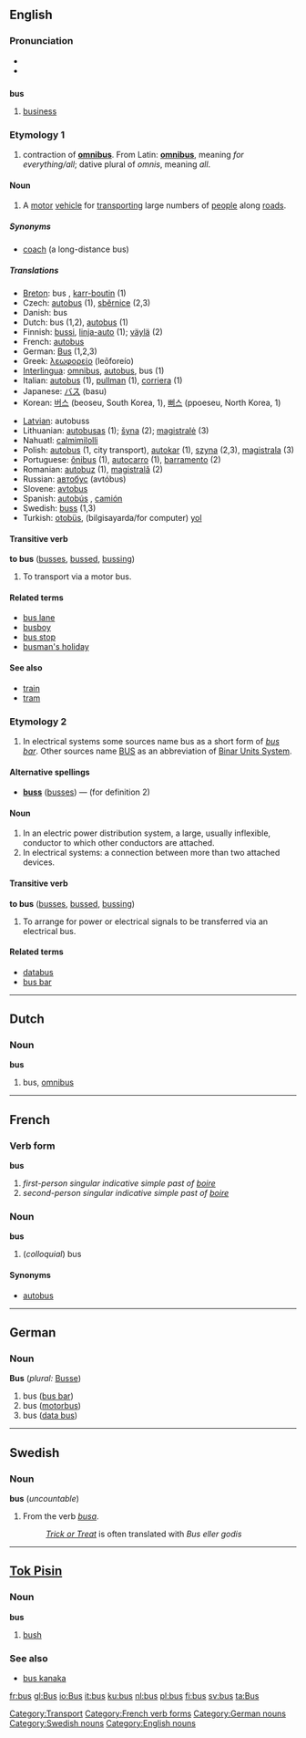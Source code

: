==English==

===Pronunciation===
*{{IPA|/ˈbɐs/}}
*{{SAMPA|/bVs/}}

==={{abbreviation}}===
'''bus'''
# [[business]]

===Etymology 1===
# contraction of '''[[omnibus]]'''. From Latin: '''[[omnibus]]''', meaning ''for everything/all''; dative plural of ''omnis'', meaning ''all''.

====Noun====
{{en-noun-reg-es}}
# A [[motor]] [[vehicle]] for [[transport]]ing large numbers of [[people]] along [[road]]s.
[[Category:Transport]]

=====Synonyms=====
* {{UK}} [[coach]] (a long-distance bus)

=====Translations=====
{{top}}
*[[Breton]]: bus {{m}}, [[karr-boutin]] {{m}} (1)
*Czech: [[autobus]]  {{m}}(1),  [[sběrnice]]   {{f}} (2,3)
*Danish: bus
*Dutch: bus {{m}} (1,2), [[autobus]] {{m}} (1)
*Finnish: [[bussi]], [[linja-auto]] (1); [[väylä]] (2)
*French: [[autobus]]
*German: [[Bus]] {{m}} (1,2,3)
*Greek: [[λεωφορείο]] (leōforeío) {{n}}
*[[Interlingua]]: [[omnibus]], [[autobus]], bus (1)
*Italian: [[autobus]] {{m}} (1), [[pullman]] {{m}} (1), [[corriera]] {{f}} (1)
*Japanese: [[バス]] (basu)
*Korean: [[버스]] (beoseu, South Korea, 1), [[뻐스]] (ppoeseu, North Korea, 1)
{{mid}}
*[[Latvian]]: autobuss
*Lithuanian: [[autobusas]] {{m}} (1); [[šyna]] {{f}} (2); [[magistralė]] {{f}} (3)
*Nahuatl: [[calmimilolli]]
*Polish: [[autobus]] {{m}} (1, city transport), [[autokar]] {{m}} (1), [[szyna]] {{f}} (2,3), [[magistrala]] {{f}} (3)
*Portuguese: [[ônibus]] {{m}} (1), [[autocarro]] {{m}} (1), [[barramento]] {{m}} (2)
*Romanian: [[autobuz]] {{n}} (1), [[magistrală]] {{f}} (2)
*Russian: [[автобус]] (avtóbus) {{m}}
*Slovene: [[avtobus]] {{m}}
*Spanish: [[autobús]] {{m}}, [[camión]] {{m}}
*Swedish: [[buss#Swedish|buss]] {{c}} (1,3)
*Turkish: [[otobüs]], (bilgisayarda/for computer) [[yol]]
{{bottom}}

====Transitive verb====
'''to bus''' ([[busses]], [[bussed]], [[bussing]])

# To transport via a motor bus.

====Related terms====
*[[bus lane]]
*[[busboy]]
*[[bus stop]]
*[[busman's holiday]]

====See also====
*[[train]]
*[[tram]]

===Etymology 2===
# In electrical systems some sources name bus as a short form of ''[[bus bar]]''. Other sources name [[BUS]] as an abbreviation of [[Binar Units System]].

====Alternative spellings====
*'''[[buss]]''' ([[busses]]) — (for definition 2)

====Noun====
{{en-noun-reg-es}}
# In an electric power distribution system, a large, usually inflexible, conductor to which other conductors are attached.
# In electrical systems: a connection between more than two attached devices.

====Transitive verb====
'''to bus''' ([[busses]], [[bussed]], [[bussing]])
# To arrange for power or electrical signals to be transferred via an electrical bus.

====Related terms====
*[[databus]]
*[[bus bar]]

----
==Dutch==

===Noun===
'''bus''' {{m}}

# bus, [[omnibus]]


----
==French==
===Verb form===
'''bus'''

# ''first-person singular indicative simple past of [[boire]]''
# ''second-person singular indicative simple past of [[boire]]''
[[Category:French verb forms]]
===Noun===
'''bus''' {{m}}

# (''colloquial'') bus

====Synonyms====
*[[autobus]]


----
==German==
[[Category:German nouns]]
===Noun===
'''Bus''' {{m}} (''plural:'' [[Busse]])

# bus ([[bus bar]])
# bus ([[motorbus]])
# bus ([[data bus]])


----
==Swedish==
===Noun===
'''bus''' {{n}} (''uncountable'')

#From the verb ''[[busa#Swedish|busa]]''.
#:''[[Trick or Treat]]'' is often translated with ''Bus eller godis''

[[Category:Swedish nouns]]

----

==[[Tok Pisin]]==
===Noun===
'''bus'''

# [[bush]]

===See also===
*[[bus kanaka]]

[[Category:English nouns]]

[[fr:bus]]
[[gl:Bus]]
[[io:Bus]]
[[it:bus]]
[[ku:bus]]
[[nl:bus]]
[[pl:bus]]
[[fi:bus]]
[[sv:bus]]
[[ta:Bus]]